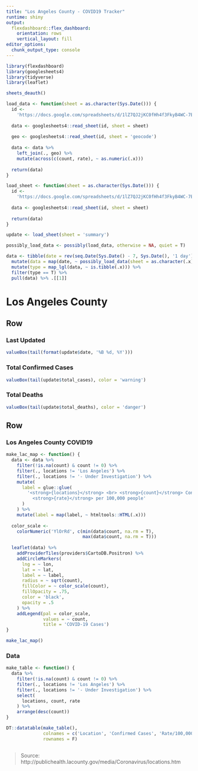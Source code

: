 ```yaml
---
title: "Los Angeles County - COVID19 Tracker"
runtime: shiny
output: 
  flexdashboard::flex_dashboard:
    orientation: rows
    vertical_layout: fill
editor_options: 
  chunk_output_type: console
---
```


```r
library(flexdashboard)
library(googlesheets4)
library(tidyverse)
library(leaflet)

sheets_deauth()

load_data <- function(sheet = as.character(Sys.Date())) {
  id <-
    'https://docs.google.com/spreadsheets/d/1lZ7QJ2jKC0fHh4f3FkyB4WC-7EUNwiBwP9wX9WjTdLw/edit?usp=sharing'
  
  data <- googlesheets4::read_sheet(id, sheet = sheet)
  
  geo <- googlesheets4::read_sheet(id, sheet = 'geocode')
  
  data <- data %>%
    left_join(., geo) %>%
    mutate(across(c(count, rate), ~ as.numeric(.x)))
  
  return(data)
}

load_sheet <- function(sheet = as.character(Sys.Date())) {
  id <-
    'https://docs.google.com/spreadsheets/d/1lZ7QJ2jKC0fHh4f3FkyB4WC-7EUNwiBwP9wX9WjTdLw/edit?usp=sharing'
  
  data <- googlesheets4::read_sheet(id, sheet = sheet)
  
  return(data)
}

update <- load_sheet(sheet = 'summary')

possibly_load_data <- possibly(load_data, otherwise = NA, quiet = T)

data <- tibble(date = rev(seq.Date(Sys.Date() - 7, Sys.Date(), '1 day'))) %>%
  mutate(data = map(date, ~ possibly_load_data(sheet = as.character(.x)))) %>%
  mutate(type = map_lgl(data, ~ is.tibble(.x))) %>%
  filter(type == T) %>%
  pull(data) %>% .[[1]]


```

Los Angeles County
===

Row
---

### Last Updated
```r
valueBox(tail(format(update$date, '%B %d, %Y')))
```

### Total Confirmed Cases
```r
valueBox(tail(update$total_cases), color = 'warning')
```

### Total Deaths
```r
valueBox(tail(update$total_deaths), color = 'danger')
```

Row
---

### Los Angeles County COVID19

```r

make_lac_map <- function() {
  data <- data %>%
    filter(!is.na(count) & count != 0) %>%
    filter(., locations != 'Los Angeles') %>%
    filter(., locations != '- Under Investigation') %>%
    mutate(
      label = glue::glue(
        '<strong>{locations}</strong> <br> <strong>{count}</strong> Confirmed Cases <br>
          <strong>{rate}</strong> per 100,000 people'
      )
    ) %>%
    mutate(label = map(label, ~ htmltools::HTML(.x)))
  
  color_scale <-
    colorNumeric('YlOrRd', c(min(data$count, na.rm = T),
                             max(data$count, na.rm = T)))
  
  leaflet(data) %>%
    addProviderTiles(providers$CartoDB.Positron) %>%
    addCircleMarkers(
      lng = ~ lon,
      lat = ~ lat,
      label = ~ label,
      radius = ~ sqrt(count),
      fillColor = ~ color_scale(count),
      fillOpacity = .75,
      color = 'black',
      opacity = .5
    ) %>%
    addLegend(pal = color_scale,
              values = ~ count,
              title = 'COVID-19 Cases')
}

make_lac_map()

```

### Data

```r
make_table <- function() {
  data %>%
    filter(!is.na(count) & count != 0) %>%
    filter(., locations != 'Los Angeles') %>%
    filter(., locations != '- Under Investigation') %>%
    select(
      locations, count, rate
    ) %>%
    arrange(desc(count))
}

DT::datatable(make_table(),
              colnames = c('Location', 'Confirmed Cases', 'Rate/100,000'),
              rownames = F)



```

> Source: http://publichealth.lacounty.gov/media/Coronavirus/locations.htm



















